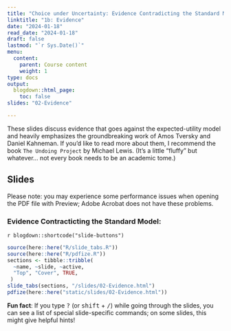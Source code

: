 ```yaml
---
title: "Choice under Uncertainty: Evidence Contradicting the Standard Model"
linktitle: "1b: Evidence"
date: "2024-01-18"
read_date: "2024-01-18"
draft: false
lastmod: "`r Sys.Date()`"
menu:
  content:
    parent: Course content
    weight: 1
type: docs
output:
  blogdown::html_page:
    toc: false
slides: "02-Evidence"

---
```


These slides discuss evidence that goes against the expected-utility model and heavily emphasizes the groundbreaking work of Amos Tversky and Daniel Kahneman. If you'd like to read more about them, I recommend the book `The Undoing Project` by Michael Lewis. (It's a little "fluffy" but whatever... not every book needs to be an academic tome.) 

## Slides
 
Please note: you may experience some performance issues when opening the PDF file with Preview; Adobe Acrobat does not have these problems.

### Evidence Contracticting the Standard Model:   

`r blogdown::shortcode("slide-buttons")`

```r
source(here::here("R/slide_tabs.R"))
source(here::here("R/pdfize.R"))
sections <- tibble::tribble(
  ~name, ~slide, ~active,
  "Top", "Cover", TRUE,
 )
slide_tabs(sections, "/slides/02-Evidence.html")
pdfize(here::here("static/slides/02-Evidence.html"))
```


:::fyi
**Fun fact**: If you type <kbd>?</kbd> (or <kbd>shift</kbd> + <kbd>/</kbd>) while going through the slides, you can see a list of special slide-specific commands; on some slides, this might give helpful hints!
:::

